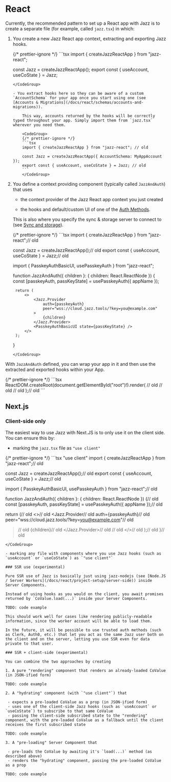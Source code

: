 

# <span id="react">React</span>

Currently, the recommended pattern to set up a React app with Jazz is to create a separate file (for example, called `jazz.tsx`) in which:

1. You create a new Jazz React app context, extracting and exporting Jazz hooks.

    <CodeGroup>
    {/* prettier-ignore */}
    ```tsx
    import { createJazzReactApp } from "jazz-react";

    const Jazz = createJazzReactApp();
    export const { useAccount, useCoState } = Jazz;
    ```
    </CodeGroup>

    - You extract hooks here so they can be aware of a custom `AccountSchema` for your app once you start using one (see [Accounts & Migrations](/docs/react/schemas/accounts-and-migrations)).

        This way, accounts returned by the hooks will be correctly typed throughout your app. Simply import them from `jazz.tsx` wherever you need them.

        <CodeGroup>
        {/* prettier-ignore */}
        ```tsx
        import { createJazzReactApp } from "jazz-react"; // old

        const Jazz = createJazzReactApp({ AccountSchema: MyAppAccount });
        export const { useAccount, useCoState } = Jazz; // old
        ```
        </CodeGroup>

2. You define a context providing component (typically called `JazzAndAuth`) that uses

    - the context provider of the Jazz React app context you just created

    - the hooks and default/custom UI of one of the [Auth Methods](/docs/react/authentication/auth-methods).

    This is also where you specify the sync & storage server to connect to (see [Sync and storage](/docs/react/sync-and-storage)).

    <CodeGroup>
    {/* prettier-ignore */}
    ```tsx
    import { createJazzReactApp } from "jazz-react";// old

    const Jazz = createJazzReactApp();// old
    export const { useAccount, useCoState } = Jazz;// old

    import { PasskeyAuthBasicUI, usePasskeyAuth } from "jazz-react";

    function JazzAndAuth({ children }: { children: React.ReactNode }) {
        const [passkeyAuth, passKeyState] = usePasskeyAuth({ appName });

        return (
            <>
                <Jazz.Provider
                    auth={passkeyAuth}
                    peer="wss://cloud.jazz.tools/?key=you@example.com"
                >
                    {children}
                </Jazz.Provider>
                <PasskeyAuthBasicUI state={passKeyState} />
            </>
        );
    }
    ```
    </CodeGroup>

With `JazzAndAuth` defined, you can wrap your app in it and then use the extracted and exported hooks within your App.

<CodeGroup>
{/* prettier-ignore */}
```tsx
ReactDOM.createRoot(document.getElementById("root")!).render( // old
    <React.StrictMode> // old
        <JazzAndAuth>
            <App />
        </JazzAndAuth>
    </React.StrictMode>// old
);// old
```
</CodeGroup>


## Next.js

### Client-side only

The easiest way to use Jazz with Next.JS is to only use it on the client side. You can ensure this by:

- marking the `jazz.tsx` file as `"use client"`

<CodeGroup>
  {/* prettier-ignore */}
  ```tsx
  "use client"
  import { createJazzReactApp } from "jazz-react";// old

  const Jazz = createJazzReactApp();// old
  export const { useAccount, useCoState } = Jazz;// old

  import { PasskeyAuthBasicUI, usePasskeyAuth } from "jazz-react";// old

  function JazzAndAuth({ children }: { children: React.ReactNode }) {// old
  const [passkeyAuth, passKeyState] = usePasskeyAuth({ appName });// old

  return (// old
  <>// old
  <Jazz.Provider// old
  auth={passkeyAuth}// old
  peer="wss://cloud.jazz.tools/?key=you@example.com"// old
>// old
  {children}// old
</Jazz.Provider>// old
<PasskeyAuthBasicUI state={passKeyState} />// old
</>// old
);// old
}// old
```
</CodeGroup>

- marking any file with components where you use Jazz hooks (such as `useAccount` or `useCoState`) as `"use client"`

### SSR use (experimental)

Pure SSR use of Jazz is basically just using jazz-nodejs (see [Node.JS / Server Workers](/docs/react/project-setup/server-side)) inside Server Components.

Instead of using hooks as you would on the client, you await promises returned by `CoValue.load(...)` inside your Server Components.

TODO: code example

This should work well for cases like rendering publicly-readable information, since the worker account will be able to load them.

In the future, it will be possible to use trusted auth methods (such as Clerk, Auth0, etc.) that let you act as the same Jazz user both on the client and on the server, letting you use SSR even for data private to that user.

### SSR + client-side (experimental)

You can combine the two approaches by creating

1. A pure "rendering" component that renders an already-loaded CoValue (in JSON-ified form)

TODO: code example

2. A "hydrating" component (with `"use client"`) that

 - expects a pre-loaded CoValue as a prop (in JSON-ified form)
 - uses one of the client-side Jazz hooks (such as `useAccount` or `useCoState`) to subscribe to that same CoValue
 - passing the client-side subscribed state to the "rendering" component, with the pre-loaded CoValue as a fallback until the client receives the first subscribed state

TODO: code example

3. A "pre-loading" Server Component that

 - pre-loads the CoValue by awaiting it's `load(...)` method (as described above)
 - renders the "hydrating" component, passing the pre-loaded CoValue as a prop

TODO: code example
